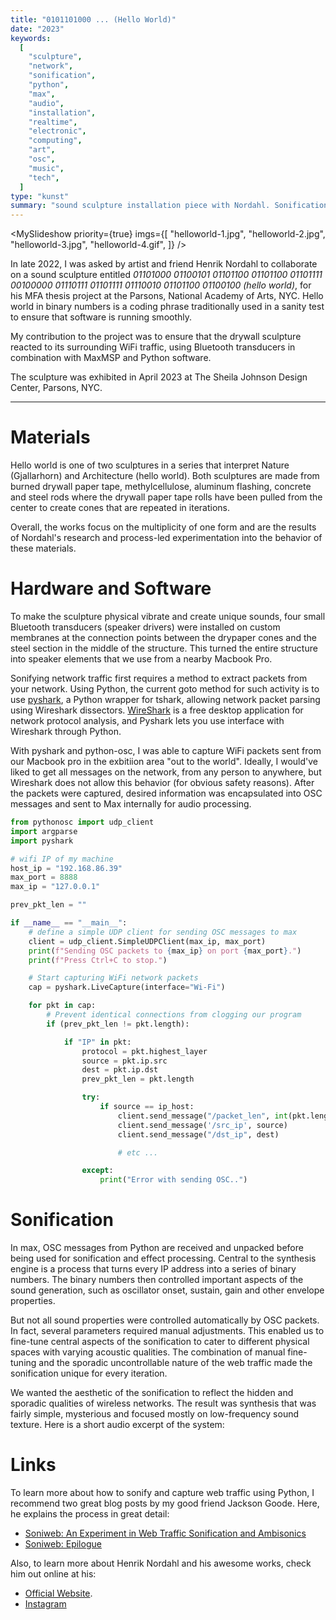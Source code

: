 ```yaml
---
title: "0101101000 ... (Hello World)"
date: "2023"
keywords:
  [
    "sculpture",
    "network",
    "sonification",
    "python",
    "max",
    "audio",
    "installation",
    "realtime",
    "electronic",
    "computing",
    "art",
    "osc",
    "music",
    "tech",
  ]
type: "kunst"
summary: "sound sculpture installation piece with Nordahl. Sonification of web traffic"
---
```


<MySlideshow
  priority={true}
  imgs={[
    "helloworld-1.jpg",
    "helloworld-2.jpg",
    "helloworld-3.jpg",
    "helloworld-4.gif",
  ]}
/>

In late 2022, I was asked by artist and friend <MyLink href="https://henriknordahl.com/">Henrik Nordahl</MyLink> to collaborate on a sound sculpture entitled _01101000 01100101 01101100 01101100 01101111 00100000 01110111 01101111 01110010 01101100 01100100 (hello world)_, for his MFA thesis project at the Parsons, National Academy of Arts, NYC. Hello world in binary numbers is a coding phrase traditionally used in a sanity test to ensure that software is running smoothly.

My contribution to the project was to ensure that the drywall sculpture reacted to its surrounding WiFi traffic, using Bluetooth transducers in combination with MaxMSP and Python software.

The sculpture was exhibited in April 2023 at The Sheila Johnson Design Center, Parsons, NYC.

---

# Materials

Hello world is one of two sculptures in a series that interpret Nature (<MyLink href="https://henriknordahl.com/Gjallarhorn">Gjallarhorn</MyLink>) and Architecture (hello world). Both sculptures are made from burned drywall paper tape, methylcellulose, aluminum flashing, concrete and steel rods where the drywall paper tape rolls have been pulled from the center to create cones that are repeated in iterations.

Overall, the works focus on the multiplicity of one form and are the results of Nordahl's research and process-led experimentation into the behavior of these materials.

# Hardware and Software

To make the sculpture physical vibrate and create unique sounds, four small Bluetooth transducers (speaker drivers) were installed on custom membranes at the connection points between the drypaper cones and the steel section in the middle of the structure. This turned the entire structure into speaker elements that we use from a nearby Macbook Pro.

<MyImage
  src="helloworld-5.jpg"
  alt="bluetooth tranducers placement on hello world"
  caption="Two sets of bluetooth tranducers placed on hello world. These Bluetooth devices work great if you don't care about latency. They also elleviate the need for cables, amplifiers and other audio gear that can complicate aesthetic pieces like this."
/>

Sonifying network traffic first requires a method to extract packets from your network. Using Python, the current goto method for such activity is to use [pyshark](https://pypi.org/project/pyshark/), a Python wrapper for tshark, allowing network packet parsing using Wireshark dissectors. [WireShark](https://www.wireshark.org/) is a free desktop application for network protocol analysis, and Pyshark lets you use interface with Wireshark through Python.

With pyshark and python-osc, I was able to capture WiFi packets sent from our Macbook pro in the exbitiion area "out to the world". Ideally, I would've liked to get all messages on the network, from any person to anywhere, but Wireshark does not allow this behavior (for obvious safety reasons). After the packets were captured, desired information was encapsulated into OSC messages and sent to Max internally for audio processing.

```Python
from pythonosc import udp_client
import argparse
import pyshark

# wifi IP of my machine
host_ip = "192.168.86.39"
max_port = 8888
max_ip = "127.0.0.1"

prev_pkt_len = ""

if __name__ == "__main__":
    # define a simple UDP client for sending OSC messages to max
    client = udp_client.SimpleUDPClient(max_ip, max_port)
    print(f"Sending OSC packets to {max_ip} on port {max_port}.")
    print(f"Press Ctrl+C to stop.")

    # Start capturing WiFi network packets
    cap = pyshark.LiveCapture(interface="Wi-Fi")

    for pkt in cap:
        # Prevent identical connections from clogging our program
        if (prev_pkt_len != pkt.length):

            if "IP" in pkt:
                protocol = pkt.highest_layer
                source = pkt.ip.src
                dest = pkt.ip.dst
                prev_pkt_len = pkt.length

                try:
                    if source == ip_host:
                        client.send_message("/packet_len", int(pkt.length))
                        client.send_message('/src_ip', source)
                        client.send_message("/dst_ip", dest)

                        # etc ...

                except:
                    print("Error with sending OSC..")
```

# Sonification

In max, OSC messages from Python are received and unpacked before being used for sonification and effect processing. Central to the synthesis engine is a process that turns every IP address into a series of binary numbers. The binary numbers then controlled important aspects of the sound generation, such as oscillator onset, sustain, gain and other envelope properties.

But not all sound properties were controlled automatically by OSC packets. In fact, several parameters required manual adjustments. This enabled us to fine-tune central aspects of the sonification to cater to different physical spaces with varying acoustic qualities. The combination of manual fine-tuning and the sporadic uncontrollable nature of the web traffic made the sonification unique for every iteration.

We wanted the aesthetic of the sonification to reflect the hidden and sporadic qualities of wireless networks. The result was synthesis that was fairly simple, mysterious and focused mostly on low-frequency sound texture. Here is a short audio excerpt of the system:

<MyAudioPlayer src="helloworld.mp3" />

# Links

To learn more about how to sonify and capture web traffic using Python, I recommend two great blog posts by my good friend Jackson Goode. Here, he explains the process in great detail:

- [Soniweb: An Experiment in Web Traffic Sonification and Ambisonics](https://jackson.gd/soniweb/)
- [Soniweb: Epilogue](https://jackson.gd/soniweb-2/)

Also, to learn more about Henrik Nordahl and his awesome works, check him out online at his:

- [Official Website](https://henriknordahl.com).
- [Instagram](https://www.instagram.com/nordahl.works/)
